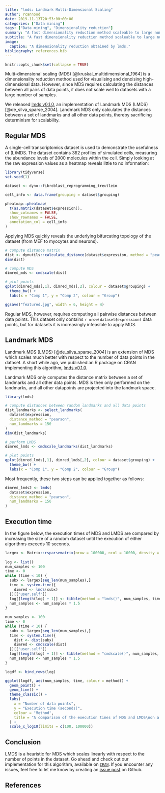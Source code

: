 ```yaml
---
title: "lmds: Landmark Multi-Dimensional Scaling"
author: rcannood
date: 2019-11-13T20:53:00+00:00
categories: ["Data mining"]
tags: ["Data mining", "Dimensionality reduction"] 
summary: "A fast dimensionality reduction method scaleable to large numbers of samples."
subtitle: "A fast dimensionality reduction method scaleable to large numbers of samples."
image:
  caption: "A dimensionality reduction obtained by lmds."
bibliography: references.bib
---
```


```r
knitr::opts_chunk$set(collapse = TRUE)
```

Multi-dimensional scaling (MDS) [@kruskal_multidimensional_1964] is a dimensionality reduction 
method used for visualising and denoising high-dimensional data. However, since MDS requires 
calculating the distances between all pairs of data points, it does not scale well to datasets 
with a large number of samples.

We released [lmds v0.1.0](https://cran.r-project.org/package=lmds), an implementation of 
Landmark MDS (LMDS) [@de_silva_sparse_2004]. Landmark MDS only calculates the distances between a set of landmarks
and all other data points, thereby sacrificing determinism for scalability.

## Regular MDS
A single-cell transcriptomics dataset is used to demonstrate the usefulness of (L)MDS.
The dataset contains 392 profiles of simulated cells, measuring the abundance levels of 2000 
molecules within the cell.
Simply looking at the raw expression values as a heatmap reveals little to no information:

```r
library(tidyverse)
set.seed(1)

dataset <- dyno::fibroblast_reprogramming_treutlein

cell_info <- data.frame(grouping = dataset$grouping)

pheatmap::pheatmap(
  t(as.matrix(dataset$expression)),
  show_colnames = FALSE,
  show_rownames = FALSE,
  annotation_col = cell_info
)
```

Applying MDS quickly reveals the underlying bifurcating topology of the dataset 
(from MEF to myocytes and neurons). 
```r
# compute distance matrix
dist <- dynutils::calculate_distance(dataset$expression, method = "pearson")
dim(dist)

# compute MDS
dimred_mds <- cmdscale(dist)

# plot points
qplot(dimred_mds[,1], dimred_mds[,2], colour = dataset$grouping) +
  theme_bw() +
  labs(x = "Comp 1", y = "Comp 2", colour = "Group")
```

```r
ggsave("featured.jpg", width = 6, height = 4)
```

Regular MDS, however, requires computing all pairwise distances between data points.
This dataset only contains `r nrow(dataset$expression)` data points, but for datasets 
it is increasingly infeasible to apply MDS. 

## Landmark MDS
Landmark MDS (LMDS) [@de_silva_sparse_2004] is an extension of MDS which scales much
better with respect to the number of data points in the dataset. A short while ago,
we published an R package on CRAN implementing this algorithm, 
[lmds v0.1.0](https://cran.r-project.org/package=lmds).

Landmark MDS only computes the distance matrix between a set of landmarks and all other data points.
MDS is then only performed on the landmarks, and all other datapoints are projected into
the landmark space.
```r
library(lmds)

# compute distances between random landmarks and all data points
dist_landmarks <- select_landmarks(
  dataset$expression,
  distance_method = "pearson",
  num_landmarks = 150
)
dim(dist_landmarks)

# perform LMDS
dimred_lmds <- cmdscale_landmarks(dist_landmarks)

# plot points
qplot(dimred_lmds[,1], dimred_lmds[,2], colour = dataset$grouping) +
  theme_bw() +
  labs(x = "Comp 1", y = "Comp 2", colour = "Group")
```

Most frequently, these two steps can be applied together as follows:
```r
dimred_lmds2 <- lmds(
  dataset$expression,
  distance_method = "pearson", 
  num_landmarks = 150
)
```

## Execution time

In the figure below, the execution times of MDS and LMDS are compared by increasing 
the size of a random dataset until the execution of either algorithms exceeds 10 seconds.

```r
largex <- Matrix::rsparsematrix(nrow = 100000, ncol = 10000, density = .01)
 
log <- list()
num_samples <- 100
time <- 0
while (time < 10) {
  subx <- largex[seq_len(num_samples),]
  time <- system.time({
    dimred <- lmds(subx)
  })[["user.self"]]
  log[[length(log) + 1]] <- tibble(method = "lmds()", num_samples, time)
  num_samples <- num_samples * 1.5
}
 
num_samples <- 100
time <- 0
while (time < 10) {
  subx <- largex[seq_len(num_samples),]
  time <- system.time({
    dist <- dist(subx)
    dimred <- cmdscale(dist)
  })[["user.self"]]
  log[[length(log) + 1]] <- tibble(method = "cmdscale()", num_samples, time)
  num_samples <- num_samples * 1.5
}

logdf <- bind_rows(log)

ggplot(logdf, aes(num_samples, time, colour = method)) +
  geom_point() +
  geom_line() +
  theme_classic() +
  labs(
    x = "Number of data points",
    y = "Execution time (seconds)",
    colour = "Method",
    title = "A comparison of the execution times of MDS and LMDS\non a dataset with 10'000 features and increasing numbers of data points."
  ) +
  scale_x_log10(limits = c(100, 100000))
```

## Conclusion

LMDS is a heuristic for MDS which scales linearly with respect to the number of points
in the dataset. Go ahead and check out our implementation for this algorithm,
available on [`CRAN`](https://cran.r-project.org/package=lmds).
If you encounter any issues, feel free to let me know by creating an 
[issue post](https://github.com/dynverse/lmds/issues) on Github.

## References